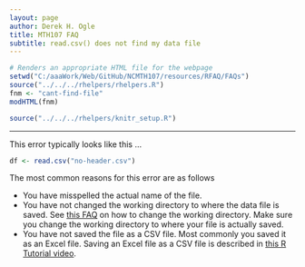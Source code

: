 ```yaml
---
layout: page
author: Derek H. Ogle
title: MTH107 FAQ
subtitle: read.csv() does not find my data file
---
```


```r
# Renders an appropriate HTML file for the webpage
setwd("C:/aaaWork/Web/GitHub/NCMTH107/resources/RFAQ/FAQs")
source("../../../rhelpers/rhelpers.R")
fnm <- "cant-find-file"
modHTML(fnm)
```

```r
source("../../../rhelpers/knitr_setup.R")
```

----

This error typically looks like this ...
```r
df <- read.csv("no-header.csv")
```

The most common reasons for this error are as follows

* You have misspelled the actual name of the file.
* You have not changed the working directory to where the data file is saved.  See [this FAQ]() on how to change the working directory.  Make sure you change the working directory to where your file is actually saved.
* You have not saved the file as a CSV file.  Most commonly you saved it as an Excel file.  Saving an Excel file as a CSV file is described in [this R Tutorial video](https://vimeo.com/user45324800/ncstats-preparedataexcel).
